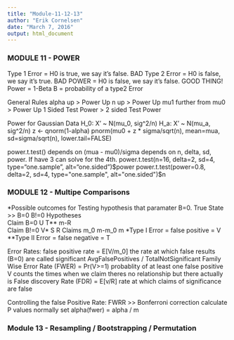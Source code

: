 ```yaml
---
title: "Module-11-12-13"
author: "Erik Cornelsen"
date: "March 7, 2016"
output: html_document
---
```


### MODULE 11 - POWER
Type 1 Error = H0 is true, we say it's false.  BAD
Type 2 Error = H0 is false, we say it's true. BAD
POWER = H0 is false, we say it's false.  GOOD THING!
Power = 1-Beta
    B = probability of a type2 Error
    
General Rules
    alpha up > Power Up
    n up > Power Up
    mu1 further from mu0 > Power Up
    1 Sided Test Power > 2 sided Test Power
    
    
    
Power for Gaussian Data
    H_0: X' ~ N(mu_0, sig^2/n)
    H_a: X' ~ N(mu_a, sig^2/n)
    z <- qnorm(1-alpha)
    pnorm(mu0 + z * sigma/sqrt(n), mean=mua, sd=sigma/sqrt(n), lower.tail=FALSE)
    
power.t.test()
    depends on (mua - mu0)/sigma 
    depends on n, delta, sd, power.  If have 3 can solve for the 4th.
    power.t.test(n=16, delta=2, sd=4, type="one.sample", alt="one.sided")$power
    power.t.test(power=0.8, delta=2, sd=4, type="one.sample", alt="one.sided")$n
    
### MODULE 12 - Multipe Comparisons
*Possible outcomes for Testing hypothesis that paramater B=0.
True State >>   B=0     B!=0    Hypotheses  
Claim B=0       U       T**     m-R   
Claim B!=0      V*      S       R
Claims          m_0     m-m_0   m
*Type I Error = false positive = V
**Type II Error = false negative = T

Error Rates:
    false positive rate = E[V/m_0]
        the rate at which false results (B=0) are called significant
        AvgFalsePositives / TotalNotSignificant
    Family Wise Error Rate (FWER) = Pr(V>=1) 
        probablity of at least one false positive
        V counts the times when we claim theres no relationship but there actually is
    False discovery Rate (FDR) = E[v/R]
        rate at which claims of significance are false

Controlling the false Positive Rate:
    FWRR >> Bonferroni correction 
        calculate P values normally 
        set alpha(fwer) = alpha / m


### Module 13 - Resampling / Bootstrapping / Permutation

























